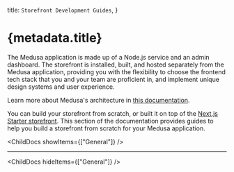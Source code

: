 
  title: `Storefront Development Guides`,
}

# {metadata.title}

The Medusa application is made up of a Node.js service and an admin dashboard. The storefront is installed, built, and hosted separately from the Medusa application, providing you with the flexibility to choose the frontend tech stack that you and your team are proficient in, and implement unique design systems and user experience. 

<Note>

Learn more about Medusa's architecture in [this documentation](!docs!/learn/introduction/architecture).

</Note>

You can build your storefront from scratch, or built it on top of the [Next.js Starter storefront](../nextjs-starter/page.mdx). This section of the documentation provides guides to help you build a storefront from scratch for your Medusa application.

<ChildDocs showItems={["General"]} />

---

<ChildDocs hideItems={["General"]} />
